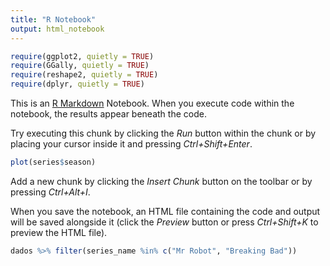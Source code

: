 ```yaml
---
title: "R Notebook"
output: html_notebook
---
```

```r
require(ggplot2, quietly = TRUE)
require(GGally, quietly = TRUE)
require(reshape2, quietly = TRUE)
require(dplyr, quietly = TRUE)
```

This is an [R Markdown](http://rmarkdown.rstudio.com) Notebook. When you execute code within the notebook, the results appear beneath the code. 

Try executing this chunk by clicking the *Run* button within the chunk or by placing your cursor inside it and pressing *Ctrl+Shift+Enter*. 

```r
plot(series$season)
```

Add a new chunk by clicking the *Insert Chunk* button on the toolbar or by pressing *Ctrl+Alt+I*.

When you save the notebook, an HTML file containing the code and output will be saved alongside it (click the *Preview* button or press *Ctrl+Shift+K* to preview the HTML file).
```r
dados %>% filter(series_name %in% c("Mr Robot", "Breaking Bad"))

```

